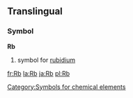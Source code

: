 ==Translingual==
===Symbol===
'''Rb'''
#{{chemistry}} symbol for [[rubidium]]
[[Category:Symbols for chemical elements]]

[[fr:Rb]]
[[la:Rb]]
[[ja:Rb]]
[[pl:Rb]]